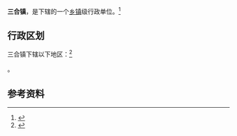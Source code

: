 {{中国乡级行政区|62/29/25/101/000}}

'''三合镇'''，是{{PRC admin/fullname|62/29/25/101/000|3}}下辖的一个[[乡镇|乡镇]]级行政单位。<ref>{{PRC admin/ref sgc|{{PRC admin/parent|62/29/25/101/000}}}}</ref>

== 行政区划 ==

三合镇下辖以下地区：<ref>{{PRC admin/ref sgc|62/29/25/101/000}}</ref>

{{PRC admin/children|62/29/25/101/000}}。

== 参考资料 ==

{{reflist}}

{{行政区划小作品}}
{{PRC admin/navcat|62/29/25/101/000}}